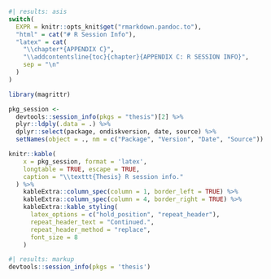 
```r
#| results: asis
switch(
  EXPR = knitr::opts_knit$get("rmarkdown.pandoc.to"),
  "html" = cat("# R Session Info"),
  "latex" = cat(
    "\\chapter*{APPENDIX C}",
    "\\addcontentsline{toc}{chapter}{APPENDIX C: R SESSION INFO}",
    sep = "\n"
  )
)
```

::: {.content-visible when-format="pdf"}

```r
library(magrittr)

pkg_session <-
  devtools::session_info(pkgs = "thesis")[2] %>%
  plyr::ldply(.data = .) %>%
  dplyr::select(package, ondiskversion, date, source) %>%
  setNames(object = ., nm = c("Package", "Version", "Date", "Source"))

knitr::kable(
    x = pkg_session, format = 'latex',
    longtable = TRUE, escape = TRUE,
    caption = "\\texttt{Thesis} R session info."
  ) %>%
    kableExtra::column_spec(column = 1, border_left = TRUE) %>%
    kableExtra::column_spec(column = 4, border_right = TRUE) %>%
    kableExtra::kable_styling(
      latex_options = c("hold_position", "repeat_header"),
      repeat_header_text = "Continued.",
      repeat_header_method = "replace",
      font_size = 8
    )
```

:::

::: {.content-visible when-format="html"}

```r
#| results: markup
devtools::session_info(pkgs = 'thesis')
```

:::
